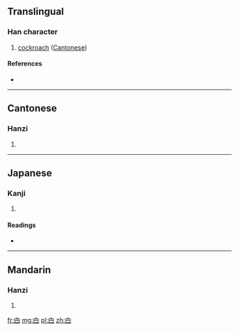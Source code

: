 ==Translingual==

===Han character===
{{Han char|rn=102|rad=田|as=00|sn=5|four=|canj=中日 (LA)}}

# [[cockroach]] ([[Cantonese]])

====References====
* {{Han ref|kx=0759.001|dkj=21727|hdz=42527.010|uh=7534|ud=30004}}

----

==Cantonese==

===Hanzi===
{{yue-hanzi|jyut=[[gaat6]], [[zaat6]]|y=gaat6, jaat6}}

# {{defn|lang=yue|sort=田00}}

----

==Japanese==

===Kanji===
{{ja-kanji|grade=|rs=田00}}

# {{defn|lang=ja|sort=田00}}

====Readings====
* {{ja-readings|on=[[そう]] (sō)|kun=}}

----

==Mandarin==

===Hanzi===
{{cmn-hanzi|pin=[[zhá]] ([[zha2]])|wg=cha<sup>2</sup>}}

# {{defn|lang=cmn|sort=田00}}

[[fr:甴]]
[[mg:甴]]
[[pl:甴]]
[[zh:甴]]